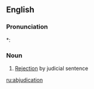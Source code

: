 ==English==
{{Webster 1913}}

===Pronunciation===
*: {{rhymes|eɪʃən|lang=en}}

===Noun===
{{en-noun}}

# {{lb|en|rare}} [[rejection|Rejection]] by judicial sentence
#: {{rfquotek|Knowles}}

[[ru:abjudication]]
